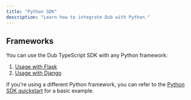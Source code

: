 ```yaml
---
title: "Python SDK"
description: "Learn how to integrate Dub with Python."
---
```


## Frameworks

You can use the Dub TypeScript SDK with any Python framework:

1. [Usage with Flask](/sdks/quickstart/flask)
2. [Usage with Django](/sdks/quickstart/django)

If you're using a different Python framework, you can refer to the [Python SDK quickstart](/sdks/quickstart/python) for a basic example.
